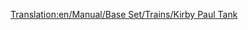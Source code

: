 [[Translation:en/Manual/Base Set/Trains/Kirby Paul Tank]]
{{en/Manual/Base Set/Trains/Trains|Cost=£ 8,203 ($ 16.462)
|Speed=64 kph (40 mph)
|Weight=47 t
|Power=300 hp (223 kW)
|Annual=£ 820 ($ 1.640)
|Designed=1929
|Lifespan=15
|Capacity=N/A
|Description=The Kirby-Paul Tank is among the engines available when the game starts. It's cheap and has very low speed and power. Upgrade away from these as soon as time and money permit it.
|Real-life=Collett Pannier Tank
}}